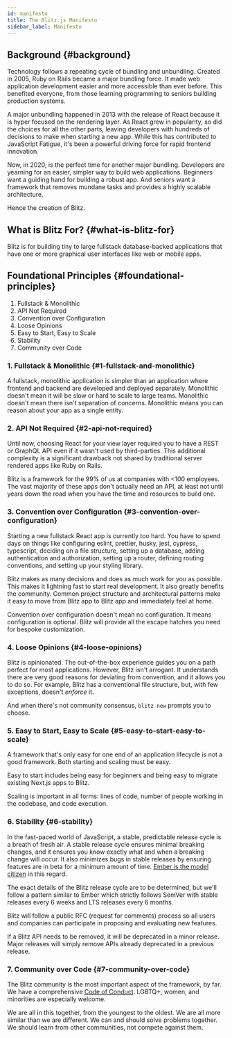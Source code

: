 ```yaml
---
id: manifesto
title: The Blitz.js Manifesto
sidebar_label: Manifesto
---
```


<!--alex disable easy-->

## Background {#background}

Technology follows a repeating cycle of bundling and unbundling. Created
in 2005, Ruby on Rails became a major bundling force. It made web
application development easier and more accessible than ever before. This
benefited everyone, from those learning programming to seniors building
production systems.

A major unbundling happened in 2013 with the release of React because it
is hyper focused on the rendering layer. As React grew in popularity, so
did the choices for all the other parts, leaving developers with hundreds
of decisions to make when starting a new app. While this has contributed
to JavaScript Fatigue, it's been a powerful driving force for rapid
frontend innovation.

Now, in 2020, is the perfect time for another major bundling. Developers
are yearning for an easier, simpler way to build web applications.
Beginners want a guiding hand for building a robust app. And seniors want
a framework that removes mundane tasks and provides a highly scalable
architecture.

Hence the creation of Blitz.

## What is Blitz For? {#what-is-blitz-for}

Blitz is for building tiny to large fullstack database-backed applications
that have one or more graphical user interfaces like web or mobile apps.

## Foundational Principles {#foundational-principles}

1. Fullstack & Monolithic
2. API Not Required
3. Convention over Configuration
4. Loose Opinions
5. Easy to Start, Easy to Scale
6. Stability
7. Community over Code

### 1. Fullstack & Monolithic {#1-fullstack-and-monolithic}

A fullstack, monolithic application is simpler than an application where
frontend and backend are developed and deployed separately. Monolithic
doesn't mean it will be slow or hard to scale to large teams. Monolithic
doesn't mean there isn't separation of concerns. Monolithic means you can
reason about your app as a single entity.

### 2. API Not Required {#2-api-not-required}

Until now, choosing React for your view layer required you to have a REST
or GraphQL API even if it wasn't used by third-parties. This additional
complexity is a significant drawback not shared by traditional server
rendered apps like Ruby on Rails.

Blitz is a framework for the 99% of us at companies with <100 employees.
The vast majority of these apps don't actually need an API, at least not
until years down the road when you have the time and resources to build
one.

### 3. Convention over Configuration {#3-convention-over-configuration}

Starting a new fullstack React app is currently too hard. You have to
spend days on things like configuring eslint, prettier, husky, jest,
cypress, typescript, deciding on a file structure, setting up a database,
adding authentication and authorization, setting up a router, defining
routing conventions, and setting up your styling library.

Blitz makes as many decisions and does as much work for you as possible.
This makes it lightning fast to start real development. It also greatly
benefits the community. Common project structure and architectural
patterns make it easy to move from Blitz app to Blitz app and immediately
feel at home.

Convention over configuration doesn't mean no configuration. It means
configuration is optional. Blitz will provide all the escape hatches you
need for bespoke customization.

### 4. Loose Opinions {#4-loose-opinions}

Blitz is opinionated. The out-of-the-box experience guides you on a path
perfect for most applications. However, Blitz isn't arrogant. It
understands there are very good reasons for deviating from convention, and
it allows you to do so. For example, Blitz has a conventional file
structure, but, with few exceptions, doesn't _enforce_ it.

And when there's not community consensus, `blitz new` prompts you to
choose.

### 5. Easy to Start, Easy to Scale {#5-easy-to-start-easy-to-scale}

A framework that's only easy for one end of an application lifecycle is
not a good framework. Both starting and scaling must be easy.

Easy to start includes being easy for beginners and being easy to migrate
existing Next.js apps to Blitz.

Scaling is important in all forms: lines of code, number of people working
in the codebase, and code execution.

### 6. Stability {#6-stability}

In the fast-paced world of JavaScript, a stable, predictable release cycle
is a breath of fresh air. A stable release cycle ensures minimal breaking
changes, and it ensures you know exactly what and when a breaking change
will occur. It also minimizes bugs in stable releases by ensuring features
are in beta for a minimum amount of time.
[Ember is the model citizen](https://emberjs.com/releases/) in this
regard.

The exact details of the Blitz release cycle are to be determined, but
we'll follow a pattern similar to Ember which strictly follows SemVer with
stable releases every 6 weeks and LTS releases every 6 months.

Blitz will follow a public RFC (request for comments) process so all users
and companies can participate in proposing and evaluating new features.

If a Blitz API needs to be removed, it will be deprecated in a minor
release. Major releases will simply remove APIs already deprecated in a
previous release.

### 7. Community over Code {#7-community-over-code}

The Blitz community is the most important aspect of the framework, by far.
We have a comprehensive [Code of Conduct](./code-of-conduct). LGBTQ+,
women, and minorities are especially welcome.

We are all in this together, from the youngest to the oldest. We are all
more similar than we are different. We can and should solve problems
together. We should learn from other communities, not compete against
them.
